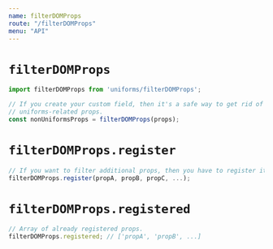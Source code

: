 ```yaml
---
name: filterDOMProps
route: "/filterDOMProps"
menu: "API"
---
```

# `filterDOMProps`

```js
import filterDOMProps from 'uniforms/filterDOMProps';

// If you create your custom field, then it's a safe way to get rid of all
// uniforms-related props.
const nonUniformsProps = filterDOMProps(props);
```

# `filterDOMProps.register`

```js
// If you want to filter additional props, then you have to register it.
filterDOMProps.register(propA, propB, propC, ...);
```

# `filterDOMProps.registered`

```js
// Array of already registered props.
filterDOMProps.registered; // ['propA', 'propB', ...]
```
